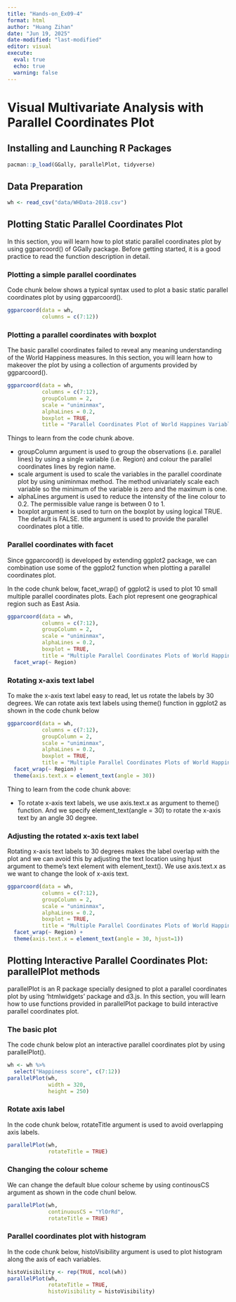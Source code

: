 ```yaml
---
title: "Hands-on_Ex09-4"
format: html
author: "Huang Zihan"
date: "Jun 19, 2025"
date-modified: "last-modified"
editor: visual
execute: 
  eval: true
  echo: true
  warning: false
---
```


# Visual Multivariate Analysis with Parallel Coordinates Plot

## Installing and Launching R Packages

```r
pacman::p_load(GGally, parallelPlot, tidyverse)
```

## Data Preparation

```r
wh <- read_csv("data/WHData-2018.csv")
```

## Plotting Static Parallel Coordinates Plot

In this section, you will learn how to plot static parallel coordinates plot by using ggparcoord() of GGally package. Before getting started, it is a good practice to read the function description in detail.

### Plotting a simple parallel coordinates
Code chunk below shows a typical syntax used to plot a basic static parallel coordinates plot by using ggparcoord().

```r
ggparcoord(data = wh, 
           columns = c(7:12))
```

### Plotting a parallel coordinates with boxplot

The basic parallel coordinates failed to reveal any meaning understanding of the World Happiness measures. In this section, you will learn how to makeover the plot by using a collection of arguments provided by ggparcoord().

```r
ggparcoord(data = wh, 
           columns = c(7:12), 
           groupColumn = 2,
           scale = "uniminmax",
           alphaLines = 0.2,
           boxplot = TRUE, 
           title = "Parallel Coordinates Plot of World Happines Variables")
```

Things to learn from the code chunk above.

- groupColumn argument is used to group the observations (i.e. parallel lines) by using a single variable (i.e. Region) and colour the parallel coordinates lines by region name.
- scale argument is used to scale the variables in the parallel coordinate plot by using uniminmax method. The method univariately scale each variable so the minimum of the variable is zero and the maximum is one.
- alphaLines argument is used to reduce the intensity of the line colour to 0.2. The permissible value range is between 0 to 1.
- boxplot argument is used to turn on the boxplot by using logical TRUE. The default is FALSE.
title argument is used to provide the parallel coordinates plot a title.

### Parallel coordinates with facet

Since ggparcoord() is developed by extending ggplot2 package, we can combination use some of the ggplot2 function when plotting a parallel coordinates plot.

In the code chunk below, facet_wrap() of ggplot2 is used to plot 10 small multiple parallel coordinates plots. Each plot represent one geographical region such as East Asia.

```r
ggparcoord(data = wh, 
           columns = c(7:12), 
           groupColumn = 2,
           scale = "uniminmax",
           alphaLines = 0.2,
           boxplot = TRUE, 
           title = "Multiple Parallel Coordinates Plots of World Happines Variables by Region") +
  facet_wrap(~ Region)
```

### Rotating x-axis text label

To make the x-axis text label easy to read, let us rotate the labels by 30 degrees. We can rotate axis text labels using theme() function in ggplot2 as shown in the code chunk below

```r
ggparcoord(data = wh, 
           columns = c(7:12), 
           groupColumn = 2,
           scale = "uniminmax",
           alphaLines = 0.2,
           boxplot = TRUE, 
           title = "Multiple Parallel Coordinates Plots of World Happines Variables by Region") +
  facet_wrap(~ Region) + 
  theme(axis.text.x = element_text(angle = 30))
```

Thing to learn from the code chunk above:

- To rotate x-axis text labels, we use axis.text.x as argument to theme() function. And we specify element_text(angle = 30) to rotate the x-axis text by an angle 30 degree.

### Adjusting the rotated x-axis text label

Rotating x-axis text labels to 30 degrees makes the label overlap with the plot and we can avoid this by adjusting the text location using hjust argument to theme’s text element with element_text(). We use axis.text.x as we want to change the look of x-axis text.

```r
ggparcoord(data = wh, 
           columns = c(7:12), 
           groupColumn = 2,
           scale = "uniminmax",
           alphaLines = 0.2,
           boxplot = TRUE, 
           title = "Multiple Parallel Coordinates Plots of World Happines Variables by Region") +
  facet_wrap(~ Region) + 
  theme(axis.text.x = element_text(angle = 30, hjust=1))
```

##  Plotting Interactive Parallel Coordinates Plot: parallelPlot methods

parallelPlot is an R package specially designed to plot a parallel coordinates plot by using ‘htmlwidgets’ package and d3.js. In this section, you will learn how to use functions provided in parallelPlot package to build interactive parallel coordinates plot.

### The basic plot

The code chunk below plot an interactive parallel coordinates plot by using parallelPlot().

```r
wh <- wh %>%
  select("Happiness score", c(7:12))
parallelPlot(wh,
             width = 320,
             height = 250)
```

### Rotate axis label

In the code chunk below, rotateTitle argument is used to avoid overlapping axis labels.

```r
parallelPlot(wh,
             rotateTitle = TRUE)
```

### Changing the colour scheme

We can change the default blue colour scheme by using continousCS argument as shown in the code chunl below.

```r
parallelPlot(wh,
             continuousCS = "YlOrRd",
             rotateTitle = TRUE)
```

### Parallel coordinates plot with histogram

In the code chunk below, histoVisibility argument is used to plot histogram along the axis of each variables.

```r
histoVisibility <- rep(TRUE, ncol(wh))
parallelPlot(wh,
             rotateTitle = TRUE,
             histoVisibility = histoVisibility)
```

